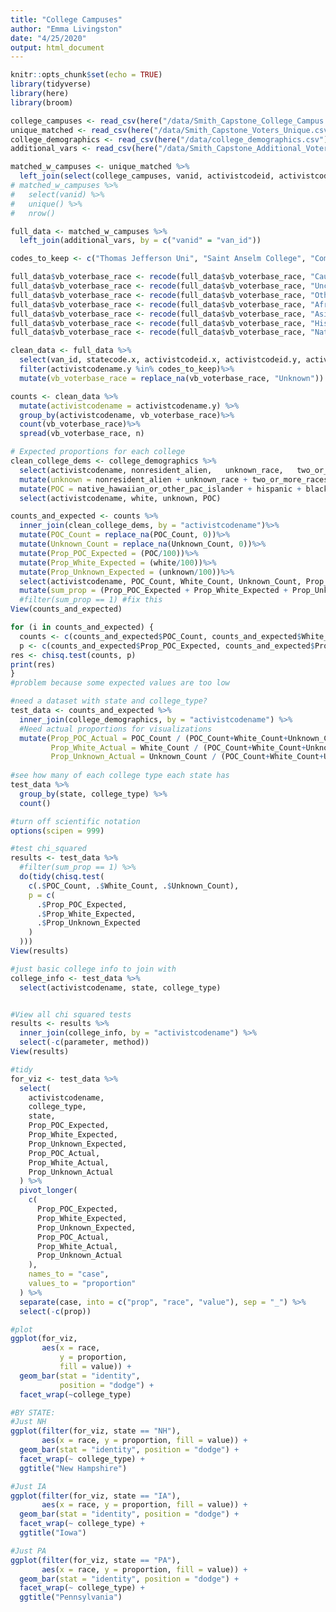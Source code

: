 ```yaml
---
title: "College Campuses"
author: "Emma Livingston"
date: "4/25/2020"
output: html_document
---
```


```r
knitr::opts_chunk$set(echo = TRUE)
library(tidyverse)
library(here)
library(broom)
```

```r
college_campuses <- read_csv(here("/data/Smith_Capstone_College_Campus.csv"))
unique_matched <- read_csv(here("/data/Smith_Capstone_Voters_Unique.csv"))
college_demographics <- read_csv(here("/data/college_demographics.csv"))
additional_vars <- read_csv(here("/data/Smith_Capstone_Additional_Voter_File_Vars.csv"))
```

```r
matched_w_campuses <- unique_matched %>%
  left_join(select(college_campuses, vanid, activistcodeid, activistcodename), by = "vanid")
# matched_w_campuses %>% 
#   select(vanid) %>%
#   unique() %>%
#   nrow()
```


```r
full_data <- matched_w_campuses %>%
  left_join(additional_vars, by = c("vanid" = "van_id"))
```

```r
codes_to_keep <- c("Thomas Jefferson Uni", "Saint Anselm College", "Communty College Phl", "UniOfNorthernIowa", "Grand View Universit", "Dartmouth College", "Drake University", "Keene State College", "Simpson College", "Antioch University", "Great Bay CommColleg", "Manchester CommColle", "Plymouth State Unive", "New England College", "NHTI","OLDCommunty College", "White Mountains ComC", "Franklin Pierce Univ", "Granite State Colleg", "University of Iowa", "Grinnell University", "OLD Grinnel", "UniofNHampshireManch", "Temple", "River Valley CommCol", "Drexel University", "Southern New Hampshi", "Uni of New Hampshire", "Uni of Pennsylvania", "Iowa StateUniversity", "Central College", "Colby-Sawyer College", "UniScienceinPhilly", "La Salle", "DesMoinesCommCollege", "Rivier University")
```

```r
full_data$vb_voterbase_race <- recode(full_data$vb_voterbase_race, "Caucasian" = "White_Count")
full_data$vb_voterbase_race <- recode(full_data$vb_voterbase_race, "Uncoded" = "Unknown_Count")
full_data$vb_voterbase_race <- recode(full_data$vb_voterbase_race, "Other" = "POC_Count")
full_data$vb_voterbase_race <- recode(full_data$vb_voterbase_race, "African-American" = "POC_Count")
full_data$vb_voterbase_race <- recode(full_data$vb_voterbase_race, "Asian" = "POC_Count")
full_data$vb_voterbase_race <- recode(full_data$vb_voterbase_race, "Hispanic" = "POC_Count")
full_data$vb_voterbase_race <- recode(full_data$vb_voterbase_race, "Native American" = "POC_Count")

clean_data <- full_data %>% 
  select(van_id, statecode.x, activistcodeid.x, activistcodeid.y, activistcodename.y, vb_voterbase_race)%>%
  filter(activistcodename.y %in% codes_to_keep)%>%
  mutate(vb_voterbase_race = replace_na(vb_voterbase_race, "Unknown"))

counts <- clean_data %>%
  mutate(activistcodename = activistcodename.y) %>%
  group_by(activistcodename, vb_voterbase_race)%>%
  count(vb_voterbase_race)%>%
  spread(vb_voterbase_race, n)
```

```r
# Expected proportions for each college
clean_college_dems <- college_demographics %>%
  select(activistcodename, nonresident_alien,	unknown_race,	two_or_more_races,	white,	native_hawaiian_or_other_pac_islander,	hispanic,	black_or_african_american,	asian,	american_indian_or_alaska_native)%>%
  mutate(unknown = nonresident_alien + unknown_race + two_or_more_races) %>% 
  mutate(POC = native_hawaiian_or_other_pac_islander + hispanic + black_or_african_american + asian + american_indian_or_alaska_native)%>%
  select(activistcodename, white, unknown, POC)
```

```r
counts_and_expected <- counts %>%
  inner_join(clean_college_dems, by = "activistcodename")%>%
  mutate(POC_Count = replace_na(POC_Count, 0))%>%
  mutate(Unknown_Count = replace_na(Unknown_Count, 0))%>%
  mutate(Prop_POC_Expected = (POC/100))%>%
  mutate(Prop_White_Expected = (white/100))%>%
  mutate(Prop_Unknown_Expected = (unknown/100))%>%
  select(activistcodename, POC_Count, White_Count, Unknown_Count, Prop_POC_Expected, Prop_White_Expected, Prop_Unknown_Expected)%>%
  mutate(sum_prop = (Prop_POC_Expected + Prop_White_Expected + Prop_Unknown_Expected)) #%>% #fix this
  #filter(sum_prop == 1) #fix this
View(counts_and_expected)
```

```r
for (i in counts_and_expected) {
  counts <- c(counts_and_expected$POC_Count, counts_and_expected$White_Count, counts_and_expected$Unknown_Count)
  p <- c(counts_and_expected$Prop_POC_Expected, counts_and_expected$Prop_White_Expected, counts_and_expected$Prop_Unknown_Expected)
res <- chisq.test(counts, p)
print(res)
}
#problem because some expected values are too low
```

```r
#need a dataset with state and college_type?
test_data <- counts_and_expected %>%
  inner_join(college_demographics, by = "activistcodename") %>%
  #Need actual proportions for visualizations
  mutate(Prop_POC_Actual = POC_Count / (POC_Count+White_Count+Unknown_Count),
         Prop_White_Actual = White_Count / (POC_Count+White_Count+Unknown_Count),
         Prop_Unknown_Actual = Unknown_Count / (POC_Count+White_Count+Unknown_Count))
  
#see how many of each college type each state has
test_data %>%
  group_by(state, college_type) %>%
  count()

#turn off scientific notation
options(scipen = 999)

#test chi_squared
results <- test_data %>%
  #filter(sum_prop == 1) %>%
  do(tidy(chisq.test(
    c(.$POC_Count, .$White_Count, .$Unknown_Count),
    p = c(
      .$Prop_POC_Expected,
      .$Prop_White_Expected,
      .$Prop_Unknown_Expected
    )
  )))
View(results)

#just basic college info to join with
college_info <- test_data %>%
  select(activistcodename, state, college_type)


#View all chi squared tests
results <- results %>%
  inner_join(college_info, by = "activistcodename") %>%
  select(-c(parameter, method))
View(results)
```

```r
#tidy
for_viz <- test_data %>%
  select(
    activistcodename,
    college_type,
    state,
    Prop_POC_Expected,
    Prop_White_Expected,
    Prop_Unknown_Expected,
    Prop_POC_Actual,
    Prop_White_Actual,
    Prop_Unknown_Actual
  ) %>%
  pivot_longer(
    c(
      Prop_POC_Expected,
      Prop_White_Expected,
      Prop_Unknown_Expected,
      Prop_POC_Actual,
      Prop_White_Actual,
      Prop_Unknown_Actual
    ),
    names_to = "case",
    values_to = "proportion"
  ) %>%
  separate(case, into = c("prop", "race", "value"), sep = "_") %>%
  select(-c(prop))

#plot
ggplot(for_viz, 
       aes(x = race, 
           y = proportion, 
           fill = value)) + 
  geom_bar(stat = "identity", 
           position = "dodge") + 
  facet_wrap(~college_type)

#BY STATE:
#Just NH
ggplot(filter(for_viz, state == "NH"),
       aes(x = race, y = proportion, fill = value)) +
  geom_bar(stat = "identity", position = "dodge") +
  facet_wrap(~ college_type) +
  ggtitle("New Hampshire")

#Just IA
ggplot(filter(for_viz, state == "IA"),
       aes(x = race, y = proportion, fill = value)) +
  geom_bar(stat = "identity", position = "dodge") +
  facet_wrap(~ college_type) +
  ggtitle("Iowa")

#Just PA
ggplot(filter(for_viz, state == "PA"),
       aes(x = race, y = proportion, fill = value)) +
  geom_bar(stat = "identity", position = "dodge") +
  facet_wrap(~ college_type) +
  ggtitle("Pennsylvania")
```